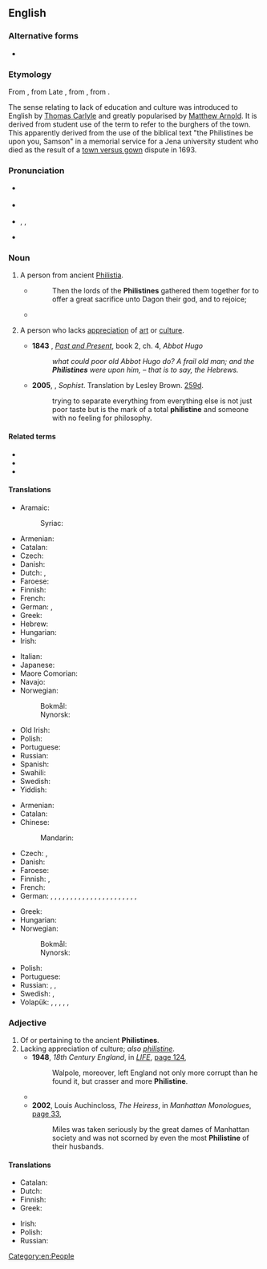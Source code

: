 {{also|philistine}}
==English==
{{was wotd|2009|January|16}}

===Alternative forms===
{{wikipedia|Philistines|mul=Philistinism}}
* {{l|en|philistine}} {{q|the adjective and noun senses pertaining to lack of appreciation of culture}}

===Etymology===
From {{der|en|LL.|Philistinus}}, from Late {{der|en|grc|Φυλιστῖνοι}}, from {{der|en|he|פְּלִשְׁתִּים|tr=p'lishtím}}, from {{m|he|פְּלֶשֶׁת||Philistia|tr=p'léshet}}.

The sense relating to lack of education and culture was introduced to English by [[w:Thomas Carlyle|Thomas Carlyle]] and greatly popularised by [[w:Matthew Arnold|Matthew Arnold]]. It is derived from {{der|en|de|-}} student use of the term {{m|de|Philister|}} to refer to the burghers of the town. This apparently derived from the use of the biblical text "the Philistines be upon you, Samson" in a memorial service for a Jena university student who died as the result of a [[w:Town and gown|town versus gown]] dispute in 1693.

===Pronunciation===
* {{a|UK}} {{IPA|/ˈfɪl.ɪ.staɪn/|lang=en}}
* {{a|US}} {{IPA|/ˈfɪl.ɪ.staɪn/|/ˈfɪl.ə.stin/|/fɪˈlɪ.stin/|lang=en}}
* {{audio|en-us-Philistine.ogg|Audio (US)|lang=en}}, {{audio|en-us-Philistine-3.ogg|Audio (US)|lang=en}}, {{audio|en-us-Philistine-3.ogg|Audio (US)|lang=en}}
* {{audio|en-au-Philistine.ogg|Audio (AU)|lang=en}}

===Noun===
{{en-noun}}

# {{lb|en|usually|capitalized}} A person from ancient [[Philistia]].
#* {{RQ:Authorized Version|Judges|16|23}}
#*: Then the lords of the '''Philistines''' gathered them together for to offer a great sacrifice unto Dagon their god, and to rejoice;
#* {{quote-book|year=1898|author={{w|Winston Churchill (novelist)|Winston Churchill}}
|title={{w|The Celebrity}}|chapter=2
|passage=Sunning himself on the board steps, I saw for the first time Mr. Farquhar Fenelon Cooke. He was dressed out in broad gaiters and bright tweeds, like an English tourist, and his face might have belonged to Dagon, idol of the '''Philistines'''.}}
# {{lb|en|usually|uncapitalized}} A person who lacks [[appreciation]] of [[art]] or [[culture]].
#: {{ux|en|It is Shakespearean, you '''Philistine'''!}}
#* '''1843''' {{w|Thomas Carlyle}}, ''[[:w:Past and Present (book)|Past and Present]]'', book 2, ch. 4, ''Abbot Hugo''
#*: ''what could poor old Abbot Hugo do? A frail old man; and the '''Philistines''' were upon him, – that is to say, the Hebrews.''
#* '''2005''', {{w|Plato}}, ''Sophist''. Translation by Lesley Brown. [[w:Stephanus pagination|259d]].
#*: trying to separate everything from everything else is not just poor taste but is the mark of a total '''philistine''' and someone with no feeling for philosophy.

====Related terms====
* {{l|en|Palestine}}
* {{l|en|Philistia}}
* {{l|en|philistine}}

====Translations====
{{trans-top|person from Philistia}}
* Aramaic:
*: Syriac: {{t|syc|ܦܠܫܬܝ̈ܐ}}
* Armenian: {{t|hy|փղշտացի}}
* Catalan: {{t|ca|filisteu}}
* Czech: {{t|cs|Filištín|m}}
* Danish: {{t|da|filister}}
* Dutch: {{t+|nl|Filistijn|m}}, {{t|nl|Filistijnse|f}}
* Faroese: {{t|fo|filistari|m}}
* Finnish: {{t+|fi|filistealainen}}
* French: {{t+|fr|Philistin}}
* German: {{t+|de|Philister|m}}, {{t|de|Philisterin|f}}
* Greek: {{t|el|Φιλισταίος|m}}
* Hebrew: {{t|he|פלשתי|m|tr=P'lishti}}
* Hungarian: {{t+|hu|filiszteus}}
* Irish: {{t|ga|Filistíneach|m}}
{{trans-mid}}
* Italian: {{t+|it|filisteo|m}}
* Japanese: {{t|ja|ペリシテ人|tr=ペリシテじん, perishite-jin}}
* Maore Comorian: {{t|swb|Mufilistini|c1}}
* Navajo: {{t|nv|Filístiya diné}}
* Norwegian:
*: Bokmål: {{t+|nb|filister|m}}
*: Nynorsk: {{t|nn|filistar|m}}
* Old Irish: {{t|sga|filistín|m}}
* Polish: {{t+|pl|Filistyn|m}}
* Portuguese: {{t|pt|filisteu|m}}
* Russian: {{t+|ru|филисти́млянин|m}}
* Spanish: {{t|es|filisteo}}
* Swahili: {{t|sw|Mfilisti}}
* Swedish: {{t+|sv|filisté|c}}
* Yiddish: {{t|yi|פּלשתּי|m|tr=plishti}}
{{trans-bottom}}

{{trans-top|person lacking appreciation of culture}}
* Armenian: {{t|hy|փղշտացի}}
* Catalan: {{t|ca|filisteu}}
* Chinese:
*: Mandarin: {{t+|cmn|俗人|tr=súrén|sc=Hani}}
* Czech: {{t+|cs|barbar|m}}, {{t|cs|šosák|m}}
* Danish: {{t|da|spidsborger}}
* Faroese: {{t|fo|smáborgari|m}}
* Finnish: {{t+|fi|moukka}}, {{t|fi|filisteri}}
* French: {{t+|fr|philistin|m}}
* German: {{t+|de|Banause|m}}, {{t|de|Banausin|f}}, {{t+|de|Kulturbanause|m}}, {{t+|de|Kulturbanausin|f}}, {{t|de|Kunstbanause|m}}, {{t|de|Kunstbanausin|f}}, {{t+|de|Spießbürger|m}}, {{t+|de|Spießbürgerin|f}}, {{t+|de|Spießer|m}}, {{t|de|Spießerin|f}}, {{qualifier|Austrian}} {{t|de|Sumper|m}}, {{qualifier|Austrian}} {{t|de|Sumperin|f}}, {{t+|de|Barbar|m}}, {{t|de|Barbarin|f}}, {{t|de|Kunstbarbar|m}}, {{t|de|Kunstbarbarin|f}}, {{t+|de|Philister|m}}, {{t|de|Philisterin|f}}, {{t+|de|Prolet|m}}, {{t|de|Proletin|f}}, {{t+|de|Ignorant|m}}, {{t+|de|Ignorantin|f}}, {{t+|de|Primitivling|m}}
{{trans-mid}}
* Greek: {{t|el|φιλισταίος|m}}
* Hungarian: {{t|hu|filiszter}}
* Norwegian: 
*: Bokmål: {{t+|nb|filister|m}}
*: Nynorsk: {{t|nn|filistar|m}}
* Polish: {{t+|pl|filister|m}}
* Portuguese: {{t|pt|filisteu|m}}
* Russian: {{t+|ru|фили́стер|m}}, {{t+|ru|обыва́тель|m}}, {{t+|ru|мещани́н|m}}
* Swedish: {{t+|sv|bracka}}, {{t+|sv|kälkborgare}}
* Volapük: {{qualifier|♂♀}} {{t+|vo|filistan}}, {{qualifier|♂}} {{t|vo|hifilistan}}, {{qualifier|♀}} {{t|vo|jifilistan}}, {{qualifier|collective ♂♀}} {{t+|vo|filistanef}}, {{qualifier|♂}} {{t|vo|hifilistanef}}, {{qualifier|♀}} {{t|vo|jifilistanef}}
{{trans-bottom}}

===Adjective===
{{en-adj}}

# Of or pertaining to the ancient '''Philistines'''.
# Lacking appreciation of culture; ''also [[philistine]]''.
#* '''1948''', ''18th Century England'', in ''[[w:Life (magazine)|LIFE]]'', [http://books.google.com.au/books?id=HUgEAAAAMBAJ&pg=PA124&dq=%22more%7Cmost+Philistine%22&hl=en&sa=X&ei=jEzjU4f3GYLe8AWEjILgDw&redir_esc=y#v=onepage&q=%22more%7Cmost%20Philistine%22&f=false page 124],
#*: Walpole, moreover, left England not only more corrupt than he found it, but crasser and more '''Philistine'''.
#* {{quote-text|year=1991|author=Nick Doll|title=Canoeist's Guide to the North East|page=25|url=http://books.google.com.au/books?id=FtcYIpq6KtoC&pg=PA25&dq=%22more%7Cmost+Philistine%22&hl=en&sa=X&ei=jEzjU4f3GYLe8AWEjILgDw&redir_esc=y#v=onepage&q=%22more%7Cmost%20Philistine%22&f=false|passage=Visitors to the area are strongly recommended to have a look around the castle, for even the most '''Philistine''' of wild water canoeists cannot fail to be impressed by the enormous armoury, fine paintings and wonderful furnishings that seem to outclass all other museums and castles in the North East.}}
#* '''2002''', Louis Auchincloss, ''The Heiress'', in ''Manhattan Monologues'', [http://books.google.com.au/books?id=HKgJpl-7oMcC&pg=PT44&dq=%22more%7Cmost+Philistine%22&hl=en&sa=X&ei=jEzjU4f3GYLe8AWEjILgDw&redir_esc=y#v=onepage&q=%22more%7Cmost%20Philistine%22&f=false page 33],
#*: Miles was taken seriously by the great dames of Manhattan society and was not scorned by even the most '''Philistine''' of their husbands.

====Translations====
{{trans-top|of or pertaining to the Philistines}}
* Catalan: {{t|ca|filisteu}}
* Dutch: {{t|nl|Filistijns}}
* Finnish: {{t+|fi|filistealainen}}
* Greek: {{t|el|φιλισταϊκός|m}}
{{trans-mid}}
* Irish: {{t|ga|Filistíneach}}
* Polish: {{t+|pl|filistyński|m}}
* Russian: {{t+|ru|филисти́мский}}
{{trans-bottom}}

{{trans-see|philistine}}

[[Category:en:People]]
